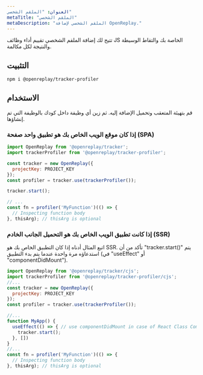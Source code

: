 ```yaml
---
العنوان: "الملقم الشخصي"
metaTitle: "الملقم الشخصي"
metaDescription: "الملقم الشخصي لإضافة OpenReplay."
---
```


تتيح لك إضافة الملقم الشخصي تقييم أداء وظائف JS الخاصة بك والتقاط الوسيطة والنتيجة لكل مكالمة.

## التثبيت


```bash
npm i @openreplay/tracker-profiler
```


## الاستخدام

قم بتهيئة المتعقب وتحميل الإضافة إليه. ثم زين أي وظيفة داخل كودك بالوظيفة التي تم إنشاؤها.

### إذا كان موقع الويب الخاص بك هو تطبيق واحد صفحة (SPA)


```js
import OpenReplay from '@openreplay/tracker';
import trackerProfiler from '@openreplay/tracker-profiler';

const tracker = new OpenReplay({
  projectKey: PROJECT_KEY
});
const profiler = tracker.use(trackerProfiler());

tracker.start();

// ...
const fn = profiler('MyFunction')(() => {
  // Inspecting function body
}, thisArg); // thisArg is optional
```


### إذا كانت تطبيق الويب الخاص بك هو التحميل الجانب الخادم (SSR)

اتبع المثال أدناه إذا كان التطبيق الخاص بك هو SSR. تأكد من أن "tracker.start()" يتم استدعاؤه مرة واحدة عندما يتم بدء التطبيق (في "useEffect" أو "componentDidMount").


```js
import OpenReplay from '@openreplay/tracker/cjs';
import trackerProfiler from '@openreplay/tracker-profiler/cjs';
//...
const tracker = new OpenReplay({
  projectKey: PROJECT_KEY
});
const profiler = tracker.use(trackerProfiler());

//...
function MyApp() {
  useEffect(() => { // use componentDidMount in case of React Class Component
    tracker.start();
  }, [])
}
//...
const fn = profiler('MyFunction')(() => {
  // Inspecting function body
}, thisArg); // thisArg is optional

```


